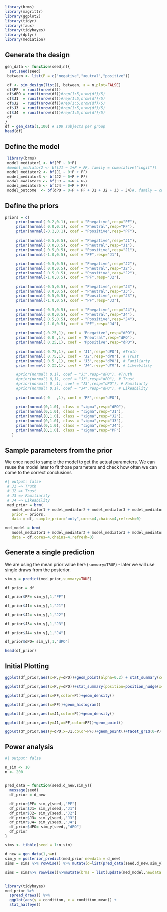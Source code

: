 ```r
library(brms)
library(magrittr)
library(ggplot2)
library(tidyr)
library(faux)
library(tidybayes)
library(dplyr)
library(mediation)
```

## Generate the design

```r

gen_data <- function(seed,n){
  set.seed(seed)
 between <- list(P = c("negative","neutral","positive"))
 
 df <- sim_design(list(), between, n = n,plot=FALSE)
 df$PF  = runif(nrow(df))
 df$dPO = runif(nrow(df))#rep(1:5,nrow(df)/5)
 df$J1  = runif(nrow(df))#rep(1:5,nrow(df)/5)
 df$J2  = runif(nrow(df))#rep(1:5,nrow(df)/5)
 df$J3  = runif(nrow(df))#rep(1:5,nrow(df)/5)
 df$J4  = runif(nrow(df))#rep(1:5,nrow(df)/5)
 df
}
df = gen_data(1,100) # 100 subjects per group
head(df)
```

## Define the model

```r
 
 library(brms)
 model_mediator1 <- bf(PF ~ 0+P)
 #model_mediator2 <- bf(J1 ~ 1+P + PF, family = cumulative("logit"))
 model_mediator2 <- bf(J1 ~ 0+P + PF)
 model_mediator3 <- bf(J2 ~ 0+P + PF)
 model_mediator4 <- bf(J3 ~ 0+P + PF)
 model_mediator5 <- bf(J4 ~ 0+P + PF)
 model_outcome  <- bf(dPO ~ 0+P + PF + J1 + J2 + J3 + J4)#, family = cumulative("logit"))
```

## Define the priors

```r
priors = c(
     prior(normal( 0.2,0.1), coef = "Pnegative",resp="PF"),
     prior(normal( 0.0,0.1), coef = "Pneutral",resp="PF"), 
     prior(normal(-0.2,0.1), coef = "Ppositive",resp="PF"),
     
     prior(normal(-0.5,0.5), coef = "Pnegative",resp="J1"),
     prior(normal( 0.0,0.5), coef = "Pneutral",resp="J1"),
     prior(normal( 0.5,0.5), coef = "Ppositive",resp="J1"),
     prior(normal(-1.0,0.5), coef = "PF",resp="J1"),
     
     prior(normal(-0.5,0.5), coef = "Pnegative",resp="J2"),
     prior(normal( 0.0,0.5), coef = "Pneutral",resp="J2"),
     prior(normal( 0.5,0.5), coef = "Ppositive",resp="J2"),
     prior(normal(-1.0,0.5), coef = "PF",resp="J2"),
   
     prior(normal(-0.5,0.5), coef = "Pnegative",resp="J3"),
     prior(normal( 0.0,0.5), coef = "Pneutral",resp="J3"),
     prior(normal( 0.5,0.5), coef = "Ppositive",resp="J3"),
     prior(normal(-1.0,0.5), coef = "PF",resp="J3"),
     
     prior(normal(-0.5,0.5), coef = "Pnegative",resp="J4"),
     prior(normal( 0.0,0.5), coef = "Pneutral",resp="J4"),
     prior(normal( 0.5,0.5), coef = "Ppositive",resp="J4"),
     prior(normal(-1.0,0.5), coef = "PF",resp="J4"),
     
     prior(normal(-0.25,1), coef = "Pnegative",resp="dPO"),
     prior(normal( 0.0 ,1), coef = "Pneutral",resp="dPO"),
     prior(normal( 0.25,1), coef = "Ppositive",resp="dPO"),
     
     prior(normal( 0.75,1), coef = "J1",resp="dPO"), #Truth
     prior(normal( 0.75,1), coef = "J2",resp="dPO"), # Trust
     prior(normal( 0.5 ,1), coef = "J3",resp="dPO"), # Familiarty
     prior(normal( 0.25,1), coef = "J4",resp="dPO"), # Likeability
     
     #prior(normal( 0,1), coef = "J1",resp="dPO"), #Truth
     #prior(normal( 0,1), coef = "J2",resp="dPO"), # Trust
     #prior(normal( 0 ,1), coef = "J3",resp="dPO"), # Familiarty
     #prior(normal( 0,1), coef = "J4",resp="dPO"), # Likeability
     
     prior(normal( 0   ,1), coef = "PF",resp="dPO"),
   
     prior(normal(0,1.0), class = "sigma",resp="dPO"),
     prior(normal(0,1.0), class = "sigma",resp="J1"),
     prior(normal(0,1.0), class = "sigma",resp="J2"),
     prior(normal(0,1.0), class = "sigma",resp="J3"),
     prior(normal(0,1.0), class = "sigma",resp="J4"),
     prior(normal(0,1.0), class = "sigma",resp="PF")
   )
```

## Sample parameters from the prior

We once need to sample the model to get the actual parameters. We can reuse the model later to fit those parameters and check how often we can come to the correct conclusions

```r
#| output: false
 # J1 => Truth
 # J2 => Trust
 # J3 => Familiarity
 # J4 => Likeability
 med_prior = brm(
   model_mediator1 + model_mediator2 + model_mediator3 + model_mediator4 +  model_mediator5 + model_outcome + set_rescor(FALSE), 
   prior = priors,
   data = df, sample_prior="only",cores=4,chains=4,refresh=0)

med_model = brm(
   model_mediator1 + model_mediator2 + model_mediator3 + model_mediator4 +  model_mediator5 + model_outcome + set_rescor(FALSE), 
   data = df,cores=4,chains=4,refresh=0)
```

## Generate a single prediction

::: {callout-note}
We are using the mean prior value here (`summary=TRUE`) - later we will use single draws from the posterior.
:::

```r


sim_y = predict(med_prior,summary=TRUE)

df_prior = df

df_prior$PF= sim_y[,1,"PF"]

df_prior$J1= sim_y[,1,"J1"]

df_prior$J2= sim_y[,1,"J2"]

df_prior$J3= sim_y[,1,"J3"]

df_prior$J4= sim_y[,1,"J4"]

df_prior$dPO= sim_y[,1,"dPO"]

head(df_prior)
```

## Initial Plotting

```r
ggplot(df_prior,aes(x=P,y=dPO))+geom_point(alpha=0.2) + stat_summary(color="red")

ggplot(df_prior,aes(x=P,y=dPO))+stat_summary(position=position_nudge(x=0.1))+geom_point(alpha=0.2)

ggplot(df_prior,aes(x=PF,color=P))+geom_density()

ggplot(df_prior,aes(x=PF))+geom_histogram()

ggplot(df_prior,aes(x=J1,color=P))+geom_density()

ggplot(df_prior,aes(y=J1,x=PF,color=PF))+geom_point()

ggplot(df_prior,aes(y=dPO,x=J1,color=PF))+geom_point()+facet_grid(0~P)

```
## Power analysis

```R
#| output: false

n_sim <- 10
n <- 200


pred_data = function(seed,d_new,sim_y){
  message(seed)
  df_prior = d_new
  
  df_prior$PF= sim_y[seed,,"PF"]
  df_prior$J1= sim_y[seed,,"J1"]
  df_prior$J2= sim_y[seed,,"J2"]
  df_prior$J3= sim_y[seed,,"J3"]
  df_prior$J4= sim_y[seed,,"J4"]
  df_prior$dPO= sim_y[seed,,"dPO"]
  df_prior
}

sims <- tibble(seed = 1:n_sim)

d_new = gen_data(1,n=n)
sim_y = posterior_predict(med_prior,newdata = d_new)
sims = sims %>% rowwise() %>% mutate(d=list(pred_data(seed,d_new,sim_y)))

sims = sims%>% rowwise()%>%mutate(brms = list(update(med_model,newdata = d,seed=seed)))
  
```

```r
library(tidybayes)
med_prior %>%
  spread_draws() %>%
  ggplot(aes(y = condition, x = condition_mean)) +
  stat_halfeye()
```